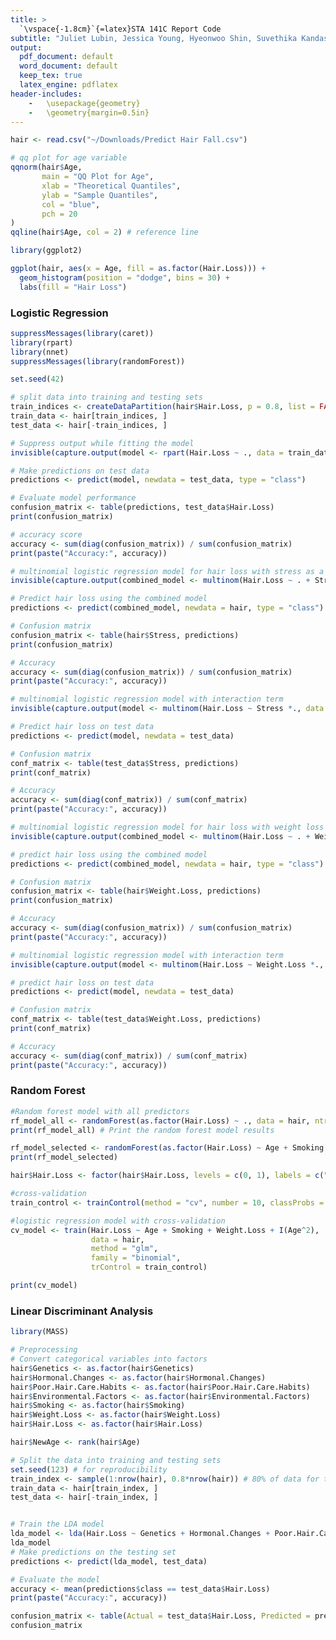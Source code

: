 ```yaml
---
title: >
  `\vspace{-1.8cm}`{=latex}STA 141C Report Code
subtitle: "Juliet Lubin, Jessica Young, Hyeonwoo Shin, Suvethika Kandasamy"
output:
  pdf_document: default
  word_document: default
  keep_tex: true
  latex_engine: pdflatex
header-includes:
    -   \usepackage{geometry}
    -   \geometry{margin=0.5in}
---
```


\vspace{-10truemm}

```r
hair <- read.csv("~/Downloads/Predict Hair Fall.csv")
```

```r

# qq plot for age variable
qqnorm(hair$Age, 
       main = "QQ Plot for Age", 
       xlab = "Theoretical Quantiles", 
       ylab = "Sample Quantiles",
       col = "blue",
       pch = 20
)
qqline(hair$Age, col = 2) # reference line

```

```r
library(ggplot2)
```

```r

ggplot(hair, aes(x = Age, fill = as.factor(Hair.Loss))) +
  geom_histogram(position = "dodge", bins = 30) +
  labs(fill = "Hair Loss")
```

### Logistic Regression
```r
suppressMessages(library(caret))
library(rpart)
library(nnet)
suppressMessages(library(randomForest))
```

```r

set.seed(42)

# split data into training and testing sets
train_indices <- createDataPartition(hair$Hair.Loss, p = 0.8, list = FALSE)
train_data <- hair[train_indices, ]
test_data <- hair[-train_indices, ]

# Suppress output while fitting the model
invisible(capture.output(model <- rpart(Hair.Loss ~ ., data = train_data, method = "class")))

# Make predictions on test data
predictions <- predict(model, newdata = test_data, type = "class")

# Evaluate model performance
confusion_matrix <- table(predictions, test_data$Hair.Loss)
print(confusion_matrix)

# accuracy score
accuracy <- sum(diag(confusion_matrix)) / sum(confusion_matrix)
print(paste("Accuracy:", accuracy))

# multinomial logistic regression model for hair loss with stress as a predictor
invisible(capture.output(combined_model <- multinom(Hair.Loss ~ . + Stress, data = hair)))

# Predict hair loss using the combined model
predictions <- predict(combined_model, newdata = hair, type = "class")

# Confusion matrix
confusion_matrix <- table(hair$Stress, predictions)
print(confusion_matrix)

# Accuracy
accuracy <- sum(diag(confusion_matrix)) / sum(confusion_matrix)
print(paste("Accuracy:", accuracy))

# multinomial logistic regression model with interaction term
invisible(capture.output(model <- multinom(Hair.Loss ~ Stress *., data = train_data)))

# Predict hair loss on test data
predictions <- predict(model, newdata = test_data)

# Confusion matrix
conf_matrix <- table(test_data$Stress, predictions)
print(conf_matrix)

# Accuracy
accuracy <- sum(diag(conf_matrix)) / sum(conf_matrix)
print(paste("Accuracy:", accuracy))
```

```r

# multinomial logistic regression model for hair loss with weight loss as predictor
invisible(capture.output(combined_model <- multinom(Hair.Loss ~ . + Weight.Loss, data = hair)))

# predict hair loss using the combined model
predictions <- predict(combined_model, newdata = hair, type = "class")

# Confusion matrix
confusion_matrix <- table(hair$Weight.Loss, predictions)
print(confusion_matrix)

# Accuracy
accuracy <- sum(diag(confusion_matrix)) / sum(confusion_matrix)
print(paste("Accuracy:", accuracy))

# multinomial logistic regression model with interaction term
invisible(capture.output(model <- multinom(Hair.Loss ~ Weight.Loss *., data = train_data)))

# predict hair loss on test data
predictions <- predict(model, newdata = test_data)

# Confusion matrix
conf_matrix <- table(test_data$Weight.Loss, predictions)
print(conf_matrix)

# Accuracy
accuracy <- sum(diag(conf_matrix)) / sum(conf_matrix)
print(paste("Accuracy:", accuracy))
```

### Random Forest
```r

#Random forest model with all predictors
rf_model_all <- randomForest(as.factor(Hair.Loss) ~ ., data = hair, ntree = 500)
print(rf_model_all) # Print the random forest model results
```

```r

rf_model_selected <- randomForest(as.factor(Hair.Loss) ~ Age + Smoking + Weight.Loss, data = hair, ntree = 500)
print(rf_model_selected)
```

```r

hair$Hair.Loss <- factor(hair$Hair.Loss, levels = c(0, 1), labels = c("No", "Yes"))

#cross-validation
train_control <- trainControl(method = "cv", number = 10, classProbs = TRUE)

#logistic regression model with cross-validation
cv_model <- train(Hair.Loss ~ Age + Smoking + Weight.Loss + I(Age^2),
                  data = hair,
                  method = "glm",
                  family = "binomial",
                  trControl = train_control)

print(cv_model)
```

### Linear Discriminant Analysis
```r

library(MASS)

# Preprocessing
# Convert categorical variables into factors
hair$Genetics <- as.factor(hair$Genetics)
hair$Hormonal.Changes <- as.factor(hair$Hormonal.Changes)
hair$Poor.Hair.Care.Habits <- as.factor(hair$Poor.Hair.Care.Habits)
hair$Environmental.Factors <- as.factor(hair$Environmental.Factors)
hair$Smoking <- as.factor(hair$Smoking)
hair$Weight.Loss <- as.factor(hair$Weight.Loss)
hair$Hair.Loss <- as.factor(hair$Hair.Loss)

hair$NewAge <- rank(hair$Age)

# Split the data into training and testing sets
set.seed(123) # for reproducibility
train_index <- sample(1:nrow(hair), 0.8*nrow(hair)) # 80% of data for training
train_data <- hair[train_index, ]
test_data <- hair[-train_index, ]


# Train the LDA model
lda_model <- lda(Hair.Loss ~ Genetics + Hormonal.Changes + Poor.Hair.Care.Habits + Environmental.Factors + Smoking + Weight.Loss + Age, data=train_data)
lda_model
# Make predictions on the testing set
predictions <- predict(lda_model, test_data)
```

```r
# Evaluate the model
accuracy <- mean(predictions$class == test_data$Hair.Loss)
print(paste("Accuracy:", accuracy))

confusion_matrix <- table(Actual = test_data$Hair.Loss, Predicted = predictions$class)
confusion_matrix
```


```r
```
